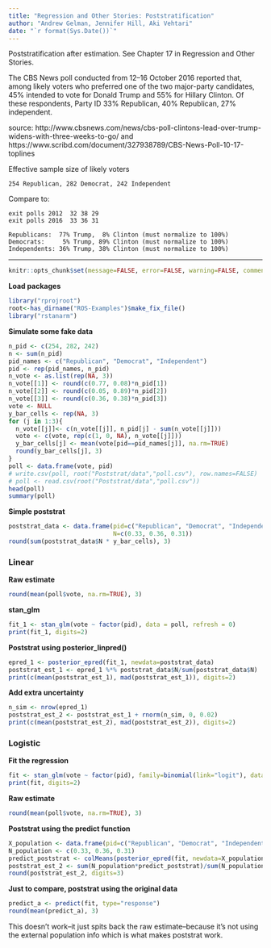 ```yaml
---
title: "Regression and Other Stories: Poststratification"
author: "Andrew Gelman, Jennifer Hill, Aki Vehtari"
date: "`r format(Sys.Date())`"
---
```

Poststratification after estimation. See Chapter 17 in Regression
and Other Stories.

The CBS News poll conducted from 12--16 October 2016 reported that,
among likely voters who preferred one of the two major-party
candidates, 45\% intended to vote for Donald Trump and 55\% for
Hillary Clinton.  Of these respondents, Party ID 33\% Republican,
40\% Republican, 27\% independent.

source:  http://www.cbsnews.com/news/cbs-poll-clintons-lead-over-trump-widens-with-three-weeks-to-go/
and https://www.scribd.com/document/327938789/CBS-News-Poll-10-17-toplines

Effective sample size of likely voters
```
254 Republican, 282 Democrat, 242 Independent
```

Compare to:
```
exit polls 2012  32 38 29
exit polls 2016  33 36 31
```

```
Republicans:  77% Trump,  8% Clinton (must normalize to 100%)
Democrats:     5% Trump, 89% Clinton (must normalize to 100%)
Independents: 36% Trump, 38% Clinton (must normalize to 100%)
```
-------------


````r
knitr::opts_chunk$set(message=FALSE, error=FALSE, warning=FALSE, comment=NA)
````

**Load packages**

````r
library("rprojroot")
root<-has_dirname("ROS-Examples")$make_fix_file()
library("rstanarm")
````

**Simulate some fake data**

````r
n_pid <- c(254, 282, 242)
n <- sum(n_pid)
pid_names <- c("Republican", "Democrat", "Independent")
pid <- rep(pid_names, n_pid)
n_vote <- as.list(rep(NA, 3))
n_vote[[1]] <- round(c(0.77, 0.08)*n_pid[1])
n_vote[[2]] <- round(c(0.05, 0.89)*n_pid[2])
n_vote[[3]] <- round(c(0.36, 0.38)*n_pid[3])
vote <- NULL
y_bar_cells <- rep(NA, 3)
for (j in 1:3){
  n_vote[[j]]<- c(n_vote[[j]], n_pid[j] - sum(n_vote[[j]]))
  vote <- c(vote, rep(c(1, 0, NA), n_vote[[j]]))
  y_bar_cells[j] <- mean(vote[pid==pid_names[j]], na.rm=TRUE)
  round(y_bar_cells[j], 3)
}
poll <- data.frame(vote, pid)
# write.csv(poll, root("Poststrat/data","poll.csv"), row.names=FALSE)
# poll <- read.csv(root("Poststrat/data","poll.csv"))
head(poll)
summary(poll)
````

**Simple poststrat**

````r
poststrat_data <- data.frame(pid=c("Republican", "Democrat", "Independent"),
                             N=c(0.33, 0.36, 0.31))
round(sum(poststrat_data$N * y_bar_cells), 3)
````

### Linear
**Raw estimate**

````r
round(mean(poll$vote, na.rm=TRUE), 3)
````

**stan_glm**

````r
fit_1 <- stan_glm(vote ~ factor(pid), data = poll, refresh = 0)
print(fit_1, digits=2)
````

**Poststrat using posterior_linpred()**

````r
epred_1 <- posterior_epred(fit_1, newdata=poststrat_data)
poststrat_est_1 <- epred_1 %*% poststrat_data$N/sum(poststrat_data$N)
print(c(mean(poststrat_est_1), mad(poststrat_est_1)), digits=2)
````

**Add extra uncertainty**

````r
n_sim <- nrow(epred_1)
poststrat_est_2 <- poststrat_est_1 + rnorm(n_sim, 0, 0.02)
print(c(mean(poststrat_est_2), mad(poststrat_est_2)), digits=2)
````

### Logistic
**Fit the regression**

````r
fit <- stan_glm(vote ~ factor(pid), family=binomial(link="logit"), data = poll, refresh = 0)
print(fit, digits=2)
````

**Raw estimate**

````r
round(mean(poll$vote, na.rm=TRUE), 3)
````

**Poststrat using the predict function**

````r
X_population <- data.frame(pid=c("Republican", "Democrat", "Independent"))
N_population <- c(0.33, 0.36, 0.31)
predict_poststrat <- colMeans(posterior_epred(fit, newdata=X_population))
poststrat_est_2 <- sum(N_population*predict_poststrat)/sum(N_population)
round(poststrat_est_2, digits=3)
````

**Just to compare, poststrat using the original data**

````r
predict_a <- predict(fit, type="response")
round(mean(predict_a), 3)
````

This doesn't work--it just spits back the raw estimate--because it's not using the external population info which is what makes poststrat work.

